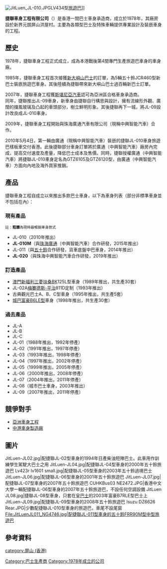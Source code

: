 {{Infobox_Company
| company_name    = 捷聯車身工程有限公司
| company_name_en = Jit Luen Auto Body Works Co., Ltd.
| key_people      = 湛源，[[董事|董事]]<br>范展鵬，[[總經理|總經理]]
| foundation      = 1978年
| location        = {{Hong Kong}}[[元朗|元朗]][[屏山_(香港)|屏山]][[洪屋村|洪屋村]]65號
| telephone_no    = (852)24471821
| products        = 巴士及客車車身
| homepage        = [http://www.jitluen.com 官方網站]
}}

[[File:JitLuen_JL-010.JPG|thumb]]LV434型[[旅遊巴|旅遊巴]]]]

'''捷聯車身工程有限公司'''（{{lang-en|'''Jit Luen Auto Body Works Co., Ltd'''}}）是香港一間巴士車身承造商，成立於1978年，其廠房設於新界元朗屏山洪屋村。主要為各類型巴士及特殊車輛提供專業設計及裝嵌車身的工程。

==歷史==
1978年，捷聯車身工程正式成立，成為本港戰後第4間專門生產旅遊巴車身的車身廠。

1985年，捷聯車身工程首次接獲[[新大嶼山巴士|新大嶼山巴士]]的訂單，為5輛五十鈴JCR460型新巴士裝嵌旅遊巴車身。其後陸續為捷聯帶來新大嶼山巴士過百輛新巴士訂單。

2007年，捷聯車身工程獲[[斯堪尼亞汽車|斯堪尼亞汽車]]認可為亞洲區合格車身承造商。
<br>同年，捷聯推出JL-09車身，新車身由捷聯自行構思與設計，擁有流線形外觀、廣闊的擋風玻璃及凸起的車頭部分，樹立鮮明形象。其後捷聯再下一城，將JL-09設計改良成JL-010車身。

2009年，捷聯車身工程開始與珠海廣通汽車有限公司（現稱中興智能汽車）合作。

2010年5月4日，第一輛由廣通（現稱中興智能汽車）裝嵌的捷聯JL-010車身旅遊巴樣板車交付香港。此後捷聯部分車身訂單將於廣通（中興智能汽車）廠房內完成，提高交付速度及產量，降低巴士成本及售價。同時，捷聯授權廣通（中興智能汽車）將捷聯JL-010車身定名為GTZ6105及GTZ6120型，由廣通（中興智能汽車）方面向內地及海外買家推銷。

==產品==
捷聯車身工程自成立以來推出多款巴士車身，以下為車身列表（部分非標準車身並不包括在內）：
===現有產品===
<span style="font-size:smaller;">註：'''粗體'''為現時最暢銷車身款式</span>

*JL-010（2010年推出）
*'''JL-010M'''（與[[廣通汽車|珠海廣通]]（中興智能汽車）合作研發，2015年推出）
*JL-011（與[[五十鈴|五十鈴]]合作研發，貨車底盤中巴車身，2014年推出）
*'''JL-020'''（與珠海中興智能汽車合作研發，2019年推出）

===訂造產品===
*[[澳門新福利|澳門新福利]][[三菱扶桑卡客車|三菱扶桑]]BK125L型車身（1989年推出，共生產30套）
*JL-02A[[梅賽德斯-平治|梅賽德斯-平治]]811D定制（1993年推出）
*古典觀光巴士A、B、C型車身（1995年推出，共生產5套）
*[[城巴|城巴]][[富豪B6型巴士|富豪B6LE型]]車身（1998年推出，共生產30套）

===過去產品===
*JL-A
*JL-B
*JL-C
*JL-01（1988年推出，1992年停產）
*JL-02（1991年推出，1997年停產）
*JL-03（1993年推出，1998年停產）
*JL-04（1997年推出，2002年停產）
*JL-05（1999年推出，2005年停產）
*JL-06（2000年推出，2008年停產）
*JL-07（2004年推出，2011年停產）
*JL-08（城市巴士車身，2003年推出）
*JL-09（2007年推出，2011年停產）

==競爭對手==
*[[亞洲車身工程|亞洲車身工程]]
*[[中港車身製造廠|中港車身製造廠]]

==圖片==
<gallery>
JitLuen-JL02.jpg|配捷聯JL-02型車身的1994年日產柴油短陣巴士。此車用作訓練學生駕駛大巴士之用
JitLuen-JL04.jpg|配捷聯JL-04型車身的2000年五十鈴旅遊巴
Lv423r lv1601 small.jpg|配捷聯JL-05型車身的2003年五十鈴過境巴士
JitLuen-JL06.jpg|配捷聯JL-06型車身的2001年五十鈴旅遊巴
JitLuen-JL07.jpg|配捷聯JL-07型車身的2007年五十鈴旅遊巴
CUHKBus03 NE2472.JPG|香港中文大學一輛配捷聯JL-06型車身的2007年五十鈴旅遊巴，不設任何空調設備
JitLuen JL08.jpg|捷聯JL-08型車身，只套在[[皇巴士|皇巴士]]的2003年富豪B7RLE型巴士上
JitLuen-JL09.jpg|配捷聯JL-09型車身的2008年五十鈴旅遊巴
Isuzu DZ6626 Rear.JPG|少數配捷聯JL-010型車身的旅遊巴，車尾不設尾窗
File:JitLuenJL011_NG4746.jpg|配捷聯JL-011型車身的五十鈴FRR90M型中型旅遊巴
</gallery>

==參考資料==
{{Reflist}}
{{香港巴士車身生產商}}
[[Category:巴士生產商|Category:巴士生產商]]
[[category:屏山_(香港)|category:屏山 (香港)]]
[[Category:1978年成立的公司|Category:1978年成立的公司]]